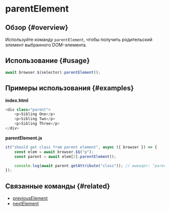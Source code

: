 # parentElement

## Обзор {#overview}

Используйте команду `parentElement`, чтобы получить родительский элемент выбранного DOM-элемента.

## Использование {#usage}

```javascript
await browser.$(selector).parentElement();
```

## Примеры использования {#examples}

**index.html**

```javascript
<div class="parent">
    <p>Sibling One</p>
    <p>Sibling Two</p>
    <p>Sibling Three</p>
</div>
```

**parentElement.js**

```javascript
it("should get class from parent element", async ({ browser }) => {
    const elem = await browser.$$("p");
    const parent = await elem[2].parentElement();

    console.log(await parent.getAttribute("class")); // выведет: "parent"
});
```

## Связанные команды {#related}

-   [previousElement](../previousElement)
-   [nextElement](../nextElement)
